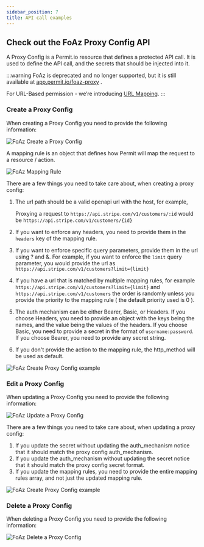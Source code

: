 ```yaml
---
sidebar_position: 7
title: API call examples
---
```


## Check out the FoAz Proxy Config API

A Proxy Config is a Permit.io resource that defines a protected API call.
It is used to define the API call, and the secrets that should be injected into it.

:::warning
FoAz is deprecated and no longer supported, but it is still available at <a href="https://app.permit.io/foaz-proxy" target="_blank" rel="noopener noreferrer">app.permit.io/foaz-proxy</a> . 

For URL-Based permission - we’re introducing [URL Mapping](/foaz/url-mapping-check).
:::


### Create a Proxy Config

When creating a Proxy Config you need to provide the following information:

![FoAz Create a Proxy Config](/img/foaz/foaz-create-proxy-config.png)

A mapping rule is an object that defines how Permit will map the request to a resource / action.

![FoAz Mapping Rule](/img/foaz/foaz-mapping-rule.png)

There are a few things you need to take care about, when creating a proxy config:

1. The url path should be a valid openapi url with the host, for example,

   Proxying a request to `https://api.stripe.com/v1/customers/:id` would be `https://api.stripe.com/v1/customers/{id}`

2. If you want to enforce any headers, you need to provide them in the `headers` key of the mapping rule.
3. If you want to enforce specific query parameters, provide them in the url using ? and &. For example, if you want to enforce the `limit` query parameter, you would provide the url as `https://api.stripe.com/v1/customers?limit={limit}`
4. If you have a url that is matched by multiple mapping rules, for example `https://api.stripe.com/v1/customers?limit={limit}` and `https://api.stripe.com/v1/customers`
   the order is randomly unless you provide the priority to the mapping rule ( the default priority used is 0 ).
5. The auth mechanism can be either Bearer, Basic, or Headers.
   If you choose Headers, you need to provide an object with the keys being the names, and the value being the values of the headers.
   If you choose Basic, you need to provide a secret in the format of `username:password`.
   If you choose Bearer, you need to provide any secret string.
6. If you don't provide the action to the mapping rule, the http_method will be used as default.

![FoAz Create Proxy Config example](/img/foaz/foaz-create-proxy-config-example.png)

### Edit a Proxy Config

When updating a Proxy Config you need to provide the following information:

![FoAz Update a Proxy Config](/img/foaz/foaz-update-proxy-config.png)

There are a few things you need to take care about, when updating a proxy config:

1. If you update the secret without updating the auth_mechanism notice that it should match the proxy config auth_mechanism.
2. If you update the auth_mechanism without updating the secret notice that it should match the proxy config secret format.
3. If you update the mapping rules, you need to provide the entire mapping rules array, and not just the updated mapping rule.

![FoAz Create Proxy Config example](/img/foaz/foaz-update-proxy-config-example.png)

### Delete a Proxy Config

When deleting a Proxy Config you need to provide the following information:

![FoAz Delete a Proxy Config](/img/foaz/foaz-delete-proxy-config.png)
